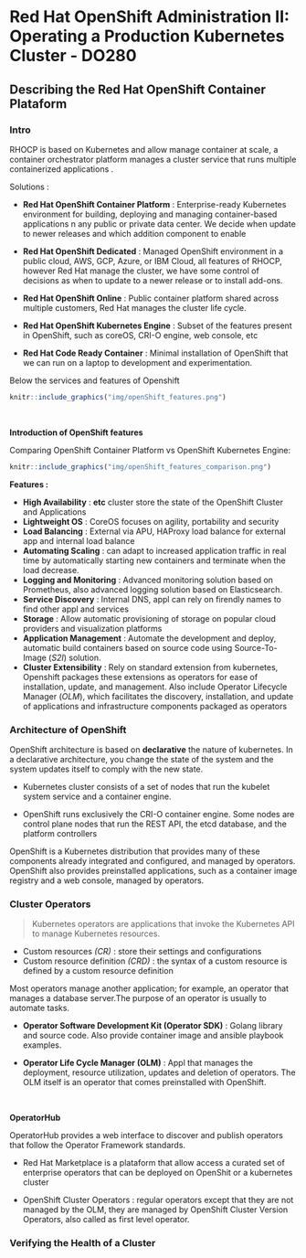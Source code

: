 # Red Hat OpenShift Administration II: Operating a Production Kubernetes Cluster - DO280


## Describing the Red Hat OpenShift Container Plataform


### Intro

RHOCP is based on Kubernetes and allow manage container at scale, a container orchestrator platform manages a cluster service that runs multiple containerized applications .

Solutions : 

* **Red Hat OpenShift Container Platform** : Enterprise-ready Kubernetes environment for building, deploying and managing container-based applications n any public or private data center. We decide when update to newer releases and which addition component to enable

* **Red Hat OpenShift Dedicated** : Managed OpenShift environment in a public cloud, AWS, GCP, Azure, or IBM Cloud, all features of RHOCP, however Red Hat manage the cluster, we have some control of decisions as when to update to a newer release or to install add-ons.

* **Red Hat OpenShift Online** : Public container platform shared across multiple customers, Red Hat manages the cluster life cycle.

* **Red Hat OpenShift Kubernetes Engine** : Subset of the features present in OpenShift, such as coreOS, CRI-O engine, web console, etc

* **Red Hat Code Ready Container** : Minimal installation of OpenShift that we can run on a laptop to development and experimentation.



Below the services and features of Openshift


```r
knitr::include_graphics("img/openShift_features.png")
```


<br>

**Introduction of OpenShift features**

Comparing OpenShift Container Platform vs OpenShift Kubernetes Engine:

```r
knitr::include_graphics("img/openShift_features_comparison.png")
```


**Features :** 

  * **High Availability** : **etc** cluster store the state of the OpenShift Cluster and Applications
  * **Lightweight OS** : CoreOS focuses on agility, portability and security
  * **Load Balancing** : External via APU, HAProxy load balance for external app and internal load balance
  * **Automating Scaling** : can adapt to increased application traffic in real time by automatically starting new containers and terminate when the load decrease.
  * **Logging and Monitoring** : Advanced monitoring solution based on Prometheus, also advanced logging solution based on Elasticsearch.
  * **Service Discovery** : Internal DNS, appl can rely on firendly names to find other appl and services
  * **Storage** : Allow automatic provisioning of storage on popular cloud providers and visualization platforms
  * **Application Management** : Automate the development and deploy, automatic build containers based on source code using Source-To-Image (_S2I_) solution.
  * **Cluster Extensibility** : Rely on standard extension from kubernetes, Openshift packages these extensions as operators for ease of installation, update, and management. Also include Operator Lifecycle Manager (_OLM_), which facilitates the discovery, installation, and update of applications and infrastructure components packaged as operators
  
  
  
  
  
  
  
  
  
  
  
  
  
  
  
  
### Architecture of OpenShift

OpenShift architecture is based on **declarative** the nature of kubernetes. In a declarative architecture, you change the state of the system and the system updates itself to comply with the new state.

* Kubernetes cluster consists of a set of nodes that run the kubelet system service and a container
engine.

* OpenShift runs exclusively the CRI-O container engine. Some nodes are control plane nodes that run the REST API, the etcd database, and the platform controllers


OpenShift is a Kubernetes distribution that provides many of these components already integrated and configured, and managed by operators. OpenShift also provides preinstalled applications, such as a container image registry and a web console, managed by operators.




### Cluster Operators

> Kubernetes operators are applications that invoke the Kubernetes API to manage Kubernetes resources.

* Custom resources _(CR)_ : store their settings and configurations
* Custom resource definition _(CRD)_ : the syntax of a custom resource is defined by a custom resource definition

Most operators manage another application; for example, an operator that manages a database
server.The purpose of an operator is usually to automate tasks.


* **Operator Software Development Kit (Operator SDK)** : Golang library and source code. Also provide container image and ansible playbook examples.

* **Operator Life Cycle Manager (OLM)** : Appl that manages the deployment, resource utilization, updates and deletion of operators. The OLM itself is an operator that comes preinstalled with OpenShift.



<br>

**OperatorHub**

OperatorHub provides a web interface to discover and publish operators that follow the Operator
Framework standards.

* Red Hat Marketplace is a plataform that allow access a curated set of enterprise operators that can be deployed on OpenShit or a kubernetes cluster

* OpenShift Cluster Operators : regular operators except that they are not managed by the OLM, they are managed by OpenShift Cluster Version Operators, also called as first level operator.



### Verifying the Health of a Cluster

